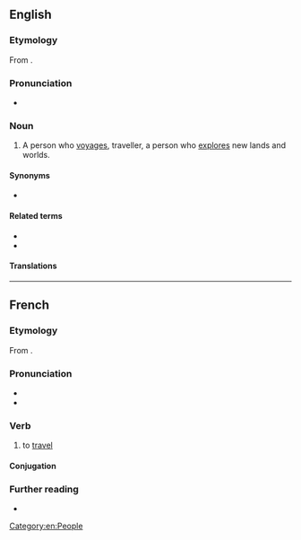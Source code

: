 ==English==
{{wikipedia|dab=voyager}}

===Etymology===
From {{af|en|voyage|-er|id2=agent noun}}.

===Pronunciation===
* {{audio|en-us-voyager.ogg|Audio (US)|lang=en}}

===Noun===
{{en-noun}}

# A person who [[voyage]]s, traveller, a person who [[explore]]s new lands and worlds.

====Synonyms====
* {{l|en|traveller}}

====Related terms====
* {{l|en|voyage}}
* {{l|en|voyageur}}

====Translations====
{{trans-see|traveller}}

[[Category:en:People]]

----

==French==

===Etymology===
From {{m|fr|voyage}}.

===Pronunciation===
* {{fr-IPA}}
* {{audio|Fr-voyager.ogg|audio|lang=fr}}

===Verb===
{{fr-verb}}

# to [[travel]]

====Conjugation====
{{fr-conj-auto}}

===Further reading===
* {{R:TLFi}}